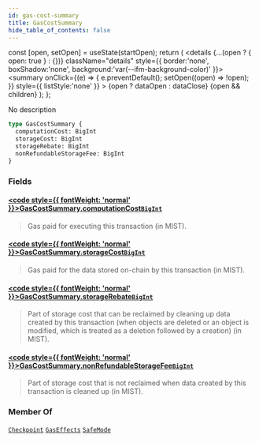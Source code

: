 ```yaml
---
id: gas-cost-summary
title: GasCostSummary
hide_table_of_contents: false
---
```









  const [open, setOpen] = useState(startOpen);
  return (
    <details {...(open ? { open: true } : {})} className="details" style={{ border:'none', boxShadow:'none', background:'var(--ifm-background-color)' }}>
      <summary
        onClick={(e) => {
          e.preventDefault();
          setOpen((open) => !open);
        }}
        style={{ listStyle:'none' }}
      >
      {open ? dataOpen : dataClose}
      </summary>
      {open && children}
    </details>
  );
};








No description


```graphql
type GasCostSummary {
  computationCost: BigInt
  storageCost: BigInt
  storageRebate: BigInt
  nonRefundableStorageFee: BigInt
}
```




### Fields

#### [<code style={{ fontWeight: 'normal' }}>GasCostSummary.<b>computationCost</b></code>](#)<Bullet />[`BigInt`](/references/sui-api/graphql/reference/scalars/big-int) <Badge class="badge badge--secondary" text="scalar"/> 
> 
> 
> Gas paid for executing this transaction (in MIST).
> 

#### [<code style={{ fontWeight: 'normal' }}>GasCostSummary.<b>storageCost</b></code>](#)<Bullet />[`BigInt`](/references/sui-api/graphql/reference/scalars/big-int) <Badge class="badge badge--secondary" text="scalar"/> 
> 
> 
> Gas paid for the data stored on-chain by this transaction (in MIST).
> 

#### [<code style={{ fontWeight: 'normal' }}>GasCostSummary.<b>storageRebate</b></code>](#)<Bullet />[`BigInt`](/references/sui-api/graphql/reference/scalars/big-int) <Badge class="badge badge--secondary" text="scalar"/> 
> 
> 
> Part of storage cost that can be reclaimed by cleaning up data created by this transaction
> (when objects are deleted or an object is modified, which is treated as a deletion followed
> by a creation) (in MIST).
> 

#### [<code style={{ fontWeight: 'normal' }}>GasCostSummary.<b>nonRefundableStorageFee</b></code>](#)<Bullet />[`BigInt`](/references/sui-api/graphql/reference/scalars/big-int) <Badge class="badge badge--secondary" text="scalar"/> 
> 
> 
> Part of storage cost that is not reclaimed when data created by this transaction is cleaned
> up (in MIST).
> 



### Member Of

[`Checkpoint`](/references/sui-api/graphql/reference/objects/checkpoint)  <Badge class="badge badge--secondary" text="object"/><Bullet />[`GasEffects`](/references/sui-api/graphql/reference/objects/gas-effects)  <Badge class="badge badge--secondary" text="object"/><Bullet />[`SafeMode`](/references/sui-api/graphql/reference/objects/safe-mode)  <Badge class="badge badge--secondary" text="object"/>

